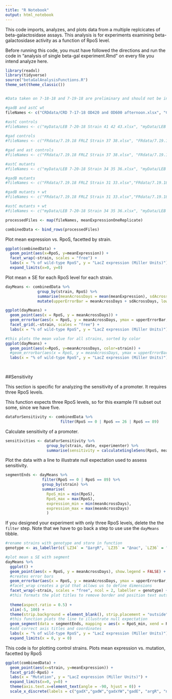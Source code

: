 ```yaml
---
title: "R Notebook"
output: html_notebook
---
```


This code imports, analyzes, and plots data from a multiple replcicates of beta-galactosidase assays. This analysis is for experiments examining beta-galactosidase activity as a function of RpoS level.

Before running this code, you must have followed the directions and run the code in "analysis of single beta-gal experiment.Rmd" on every file you intend analyze here. 

```r
library(readxl)
library(tidyverse)
source("betaGalAnalysisFunctions.R")
theme_set(theme_classic())


#Data taken on 7-18-18 and 7-19-18 are preliminary and should not be included in final analysis. Data taken on 7-25-18 and 7-26-18 are from Liya's frozen strains. All other data are from Francisco's frozen strains.

#gadB and astC wt
fileNames <- c("CRDdata/CRD 7-17-18 OD420 and OD600 afternoon.xlsx", "CRDdata/CRD 7-18-18 OD420 and OD600 morning.xlsx", "CRDdata/CRD 7-19-18 OD420 and OD600 afternoon.xlsx", "CRDdata/RAN 7-24-18 BETA GAL RAN11, RAN12, RAN13.xlsx", "CRDdata/RAN 7-26-18 BETA GAL RAN11, RAN12, RAN13.xlsx", "CRDdata/RAN 7-27-18 BETA GAL RAN11, RAN12.xlsx", "CRDdata/RAN 7-28-18 BETA GAL RAN11, RAN12, RAN13.xlsx", "CRDdata/RAN 7-29-18 BETA GAL RAN11, RAN12, RAN13.xlsx")

#astC controls
#fileNames <- c("myData/LEB 7-20-18 Strain 41 42 43.xlsx", "myData/LEB 7-25-18 Strain 41 42 43.xlsx", "myData/LEB 7-26-18 Strain 41 42 43.xlsx", "myData/LEB 7-27-18 Strain 41 42 43.xlsx", "myData/LEB 7-30-18 Strain 41 42 43.xlsx", "myData/LEB 7-31-18 Strain 41 42 43.xlsx")
   
#gad controls         
#fileNames <- c("FRdata/7.19.18 FRLZ Strain 37 38.xlsx", "FRdata/7.19.18 FRLZ Strain 39 40.xlsx", "FRdata/7.20.18 FRLZ Strain 37 38.xlsx", "FRdata/7.20.18 FRLZ Strain 39 40.xlsx", "FRdata/7.25.18 FRLZ Strain 37 38.xlsx", "FRdata/7.25.18 FRLZ Strain 39 40.xlsx", "FRdata/7.26.18 FRLZ Strain 37 38.xlsx", "FRdata/7.26.18 FRLZ Strain 39 40.xlsx", "FRdata/7.27.18 FRLZ Strain 37 38.xlsx", "FRdata/7.27.18 FRLZ Strain 39 40.xlsx", "CRDdata/CRD 8-1-18 Strain 37 38 39 40.xlsx")

#gad and ast controls
#fileNames <- c("FRdata/7.19.18 FRLZ Strain 37 38.xlsx", "FRdata/7.19.18 FRLZ Strain 39 40.xlsx", "FRdata/7.20.18 FRLZ Strain 37 38.xlsx", "FRdata/7.20.18 FRLZ Strain 39 40.xlsx", "FRdata/7.25.18 FRLZ Strain 37 38.xlsx", "FRdata/7.25.18 FRLZ Strain 39 40.xlsx", "FRdata/7.26.18 FRLZ Strain 37 38.xlsx", "FRdata/7.26.18 FRLZ Strain 39 40.xlsx", "FRdata/7.27.18 FRLZ Strain 37 38.xlsx", "FRdata/7.27.18 FRLZ Strain 39 40.xlsx", "myData/LEB 7-20-18 Strain 41 42 43.xlsx", "myData/LEB 7-25-18 Strain 41 42 43.xlsx", "myData/LEB 7-26-18 Strain 41 42 43.xlsx", "myData/LEB 7-27-18 Strain 41 42 43.xlsx", "myData/LEB 7-30-18 Strain 41 42 43.xlsx", "myData/LEB 7-31-18 Strain 41 42 43.xlsx", "CRDdata/CRD 8-1-18 Strain 37 38 39 40.xlsx")

#astC mutants
#fileNames <- c("myData/LEB 7-20-18 Strain 34 35 36.xlsx", "myData/LEB 7-25-18 Strain 34 35 36.xlsx", "myData/LEB 7-26-18 Strain 34 35 36.xlsx", "myData/LEB 7-27-18 Strain 34 35 36.xlsx", "myData/LEB 7-30-18 Strain 34 35 36.xlsx", "myData/LEB 7-31-18 Strain 34 35 36.xlsx")

#gadB mutants
#fileNames <- c("FRdata/7.19.18 FRLZ Strain 31 33.xlsx","FRdata/7.19.18 FRLZ Strain 32 30.xlsx", "FRdata/7.20.18 FRLZ Strain 31 33.xlsx", "FRdata/7.20.18 FRLZ Strain 32 30.xlsx", "FRdata/7.23.18 FRLZ Strain 31 33.xlsx", "FRdata/7.23.18 FRLZ Strain 32 30.xlsx", "FRdata/7.26.18 FRLZ Strain 31 33.xlsx", "FRdata/7.26.18 FRLZ Strain 32 30.xlsx", "FRdata/7.27.18 FRLZ Strain 31 33.xlsx", "FRdata/7.27.18 FRLZ Strain 32 30.xlsx", "myData/LEB 8-1-18 Strain 30 31 32 33.xlsx")

#gadB mutants + wt
#fileNames <- c("FRdata/7.19.18 FRLZ Strain 31 33.xlsx","FRdata/7.19.18 FRLZ Strain 32 30.xlsx", "FRdata/7.20.18 FRLZ Strain 31 33.xlsx", "FRdata/7.20.18 FRLZ Strain 32 30.xlsx", "FRdata/7.23.18 FRLZ Strain 31 33.xlsx", "FRdata/7.23.18 FRLZ Strain 32 30.xlsx", "FRdata/7.26.18 FRLZ Strain 31 33.xlsx", "FRdata/7.26.18 FRLZ Strain 32 30.xlsx", "FRdata/7.27.18 FRLZ Strain 31 33.xlsx", "FRdata/7.27.18 FRLZ Strain 32 30.xlsx", "myData/LEB 8-1-18 Strain 30 31 32 33.xlsx", "CRDdata/CRD 7-17-18 OD420 and OD600 afternoon.xlsx", "CRDdata/CRD 7-18-18 OD420 and OD600 morning.xlsx", "CRDdata/CRD 7-19-18 OD420 and OD600 afternoon.xlsx", "CRDdata/RAN 7-24-18 BETA GAL RAN11, RAN12, RAN13.xlsx", "CRDdata/RAN 7-26-18 BETA GAL RAN11, RAN12, RAN13.xlsx", "CRDdata/RAN 7-27-18 BETA GAL RAN11, RAN12.xlsx", "CRDdata/RAN 7-28-18 BETA GAL RAN11, RAN12, RAN13.xlsx", "CRDdata/RAN 7-29-18 BETA GAL RAN11, RAN12, RAN13.xlsx")

#astC mutants + wt
#fileNames <- c("myData/LEB 7-20-18 Strain 34 35 36.xlsx", "myData/LEB 7-25-18 Strain 34 35 36.xlsx", "myData/LEB 7-26-18 Strain 34 35 36.xlsx", "myData/LEB 7-27-18 Strain 34 35 36.xlsx", "myData/LEB 7-30-18 Strain 34 35 36.xlsx", "myData/LEB 7-31-18 Strain 34 35 36.xlsx", "CRDdata/CRD 7-17-18 OD420 and OD600 afternoon.xlsx", "CRDdata/CRD 7-18-18 OD420 and OD600 morning.xlsx", "CRDdata/CRD 7-19-18 OD420 and OD600 afternoon.xlsx", "CRDdata/RAN 7-24-18 BETA GAL RAN11, RAN12, RAN13.xlsx", "CRDdata/RAN 7-26-18 BETA GAL RAN11, RAN12, RAN13.xlsx", "CRDdata/RAN 7-27-18 BETA GAL RAN11, RAN12.xlsx", "CRDdata/RAN 7-28-18 BETA GAL RAN11, RAN12, RAN13.xlsx", "CRDdata/RAN 7-29-18 BETA GAL RAN11, RAN12, RAN13.xlsx")

processedFiles <- map(fileNames, meanExpressionOneReplicate)

combinedData <- bind_rows(processedFiles)
```
 
 Plot mean expression vs. RpoS, facetted by strain. 
```r

ggplot(combinedData) + 
  geom_point(aes(x=RpoS, y=meanExpression)) + 
  facet_wrap(~strain, scales = "free") +
  labs(x = "% of wild-type RpoS", y = "LacZ expression (Miller Units)") + 
  expand_limits(x=0, y=0) 

```

Plot mean ± SE for each RpoS level for each strain.
```r
dayMeans <- combinedData %>% 
              group_by(strain, RpoS) %>% 
              summarise(meanAcrossDays = mean(meanExpression), sdAcrossDays = sd(meanExpression)/sqrt(length(meanExpression))) %>%
              mutate(upperErrorBar = meanAcrossDays + sdAcrossDays, lowerErrorBar = meanAcrossDays - sdAcrossDays)

ggplot(dayMeans) + 
  geom_point(aes(x = RpoS, y = meanAcrossDays)) + 
  geom_errorbar(aes(x = RpoS, y = meanAcrossDays, ymax = upperErrorBar, ymin = lowerErrorBar, width = 8)) + 
  facet_grid(.~strain, scales = "free") +
  labs(x = "% of wild-type RpoS", y = "LacZ expression (Miller Units)")

#this plots the mean value for all strains, sorted by color 
ggplot(dayMeans) + 
  geom_point(aes(x=RpoS, y=meanAcrossDays, color=strain)) +
  #geom_errorbar(aes(x = RpoS, y = meanAcrossDays, ymax = upperErrorBar, ymin = lowerErrorBar, width = 2)) +
  labs(x = "% of wild-type RpoS", y = "LacZ expression (Miller Units)")

  
```



##Sensitivity

This section is specific for analyzing the sensitivity of a promoter. It requires three RpoS levels.

This function expects three RpoS levels, so for this example I'll subset out some, since we have five.

```r
dataForSensitivity <- combinedData %>% 
                        filter(RpoS == 0 | RpoS == 26 | RpoS == 89) 

```


Calculate sensitivity of a promoter. 
```r
sensitivities <- dataForSensitivity %>% 
                  group_by(strain, date, experimenter) %>%
                  summarise(sensitivity = calculateSingleSens(RpoS, meanExpression))

```



Plot the data with a line to illustrate null expectation used to assess sensitivity.

```r
segmentEnds <- dayMeans %>%
                filter(RpoS == 0 | RpoS == 89) %>%
                group_by(strain) %>%
                summarise(
                  RpoS_min = min(RpoS),
                  RpoS_max = max(RpoS),
                  expression_min = min(meanAcrossDays),
                  expression_max = max(meanAcrossDays)
                  )
```


If you designed your experiment with only three RpoS levels, delete the the `filter` step. Note that we have to go back a step to use use the `dayMeans` tibble.
```r


#rename strains with genotype and store in function
genotype <- as_labeller(c(`LZ34` = "ΔargR", `LZ35` = "Δnac", `LZ36` = "ΔntrC", `LZ41` = "argR control", `LZ42` = "nac control", `LZ43` = "ntrC control", `FR30` = "ΔgadX", `FR31` = "ΔgadW", `FR32` = "ΔgadXYW", `FR33` = "ΔgadE", `FR37` = "gadX control", `FR38` = "gadW control", `FR39` = "gadXYW control", `FR40` = "gadE control", `CRD38` = "gadB wt", `CRD39` = "astC wt"))

#plot mean ± SE with segment
dayMeans %>% 
  ggplot() + 
  geom_point(aes(x = RpoS, y = meanAcrossDays), show.legend = FALSE) + 
  #creates error bars 
  geom_errorbar(aes(x = RpoS, y = meanAcrossDays, ymax = upperErrorBar, ymin = lowerErrorBar, width  = 8)) + 
  #facet_wrap creates a grid that allows us to define dimensions
  facet_wrap(~strain, scales = "free", ncol = 2, labeller = genotype) +
  #this formats the plot titles to remove border and position text outside plot
  
  theme(aspect.ratio = 0.5) +
  xlim(-5, 100) +
  theme(strip.background = element_blank(), strip.placement = "outside") +
  #this function plots the line to illustrate null expectation
  geom_segment(data = segmentEnds, mapping = aes(x = RpoS_min, xend = RpoS_max, y = expression_min, yend = expression_max)) +
  #add correct axis titles and coordinates
  labs(x = "% of wild-type RpoS", y = "LacZ expression (Miller Units)") +
  expand_limits(x = 0, y = 0) 

```

This code is for plotting control strains. Plots mean expression vs. mutation, facetted by RpoS
```r
ggplot(combinedData) + 
  geom_point(aes(x=strain, y=meanExpression)) + 
  facet_grid(~RpoS) +
  labs(x = "Mutation", y = "LacZ expression (Miller Units)") + 
  expand_limits(x=0, y=0) + 
  theme(axis.text.x=element_text(angle = -90, hjust = 0)) +
  scale_x_discrete(labels = c("gadX","gadW","gadxYW","gadE", "argR", "nac", "ntrC"))
```

